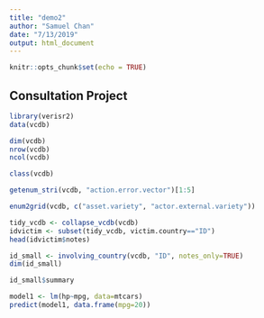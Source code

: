```yaml
---
title: "demo2"
author: "Samuel Chan"
date: "7/13/2019"
output: html_document
---
```


```r
knitr::opts_chunk$set(echo = TRUE)
```

## Consultation Project
```r
library(verisr2)
data(vcdb)
```

```r
dim(vcdb)
nrow(vcdb)
ncol(vcdb)
```

```r
class(vcdb)
```

```r
getenum_stri(vcdb, "action.error.vector")[1:5]
```

```r
enum2grid(vcdb, c("asset.variety", "actor.external.variety"))
```

```r
tidy_vcdb <- collapse_vcdb(vcdb)
idvictim <- subset(tidy_vcdb, victim.country=="ID")
head(idvictim$notes)
```


```r
id_small <- involving_country(vcdb, "ID", notes_only=TRUE)
dim(id_small)
```

```r
id_small$summary
```


```r
model1 <- lm(hp~mpg, data=mtcars)
predict(model1, data.frame(mpg=20))
```




